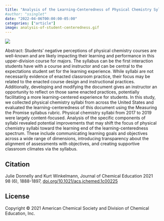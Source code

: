 ```yaml
---
title: "Analysis of the Learning-Centeredness of Physical Chemistry Syllabi"
#author: "ssinglet"
date: "2022-04-06T00:00:00-05:00"
categories: ["article"]
image: analysis-of-student-centeredness.gif
---
```


![](analysis-of-student-centeredness.gif){}

Abstract: Students’ negative perceptions of physical chemistry courses are well-known and are likely impacting their learning and performance in this upper-division course for majors. The syllabus can be the first interaction students have with a course and instructor and can be central to the expectations student set for the learning experience. While syllabi are not necessarily evidence of enacted classroom practice, their focus may be related to the enacted course design and instructional practices. Additionally, developing and modifying the document gives an instructor an opportunity to reflect on those same enacted practices, potentially facilitating a more learning-centered experience for students. In this study, we collected physical chemistry syllabi from across the United States and evaluated the learning-centeredness of this document using the Measuring the Promise syllabus rubric. Physical chemistry syllabi from 2017 to 2019 were largely content-focused. Analysis of the specific components of syllabi revealed potential improvements that may shift the focus of physical chemistry syllabi toward the learning end of the learning-centeredness spectrum. These include communicating learning goals and objectives across a wide range of dimensions, introducing transparency about the alignment of assessments with objectives, and creating supportive classroom climates via the syllabus.


## Citation {#citation}

Julie Donnelly and Kurt Winkelmann, Journal of Chemical Education 2021 98 (6), 1888-1897, [doi.org/10.1021/acs.jchemed.1c00225](https://doi.org/10.1021/acs.jchemed.1c00225)


## License {#license}

Copyright © 2021 American Chemical Society and Division of Chemical Education, Inc.

